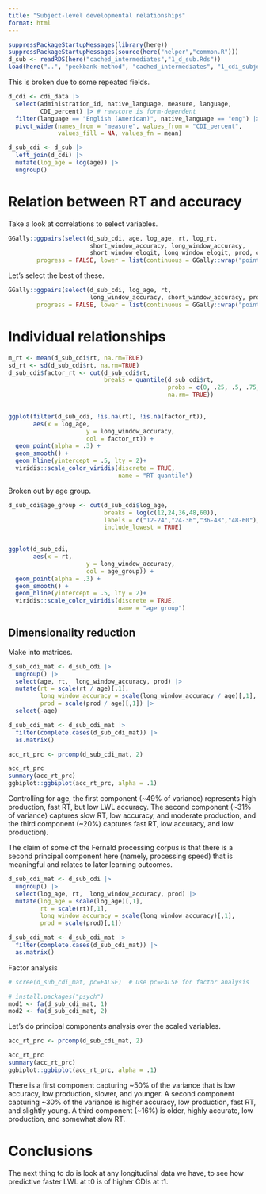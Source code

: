 ```yaml
---
title: "Subject-level developmental relationships"
format: html
---
```


```r
suppressPackageStartupMessages(library(here))
suppressPackageStartupMessages(source(here("helper","common.R")))
d_sub <- readRDS(here("cached_intermediates","1_d_sub.Rds"))
load(here("..", "peekbank-method", "cached_intermediates", "1_cdi_subjects.Rds"))
```


This is broken due to some repeated fields. 

```r
d_cdi <- cdi_data |>
  select(administration_id, native_language, measure, language, 
         CDI_percent) |> # rawscore is form-dependent
  filter(language == "English (American)", native_language == "eng") |>
  pivot_wider(names_from = "measure", values_from = "CDI_percent", 
              values_fill = NA, values_fn = mean)
```


```r
d_sub_cdi <- d_sub |>
  left_join(d_cdi) |>
  mutate(log_age = log(age)) |>
  ungroup()
```


# Relation between RT and accuracy 

Take a look at correlations to select variables. 

```r
GGally::ggpairs(select(d_sub_cdi, age, log_age, rt, log_rt, 
                       short_window_accuracy, long_window_accuracy, 
                       short_window_elogit, long_window_elogit, prod, comp), 
        progress = FALSE, lower = list(continuous = GGally::wrap("points", alpha = 0.03)))

```

Let's select the best of these. 

```r
GGally::ggpairs(select(d_sub_cdi, log_age, rt,  
                       long_window_accuracy, short_window_accuracy, prod, comp), 
        progress = FALSE, lower = list(continuous = GGally::wrap("points", alpha = 0.03)))

```

# Individual relationships

```r
m_rt <- mean(d_sub_cdi$rt, na.rm=TRUE)
sd_rt <- sd(d_sub_cdi$rt, na.rm=TRUE)
d_sub_cdi$factor_rt <- cut(d_sub_cdi$rt, 
                           breaks = quantile(d_sub_cdi$rt, 
                                             probs = c(0, .25, .5, .75, 1), 
                                             na.rm= TRUE))
                           

ggplot(filter(d_sub_cdi, !is.na(rt), !is.na(factor_rt)),
       aes(x = log_age, 
                      y = long_window_accuracy, 
                      col = factor_rt)) +
  geom_point(alpha = .3) +
  geom_smooth() +
  geom_hline(yintercept = .5, lty = 2)+
  viridis::scale_color_viridis(discrete = TRUE, 
                               name = "RT quantile")

```

Broken out by age group.

```r

d_sub_cdi$age_group <- cut(d_sub_cdi$log_age, 
                           breaks = log(c(12,24,36,48,60)), 
                           labels = c("12-24","24-36","36-48","48-60"), 
                           include_lowest = TRUE)
                           

ggplot(d_sub_cdi, 
       aes(x = rt, 
                      y = long_window_accuracy, 
                      col = age_group)) +
  geom_point(alpha = .3) +
  geom_smooth() +
  geom_hline(yintercept = .5, lty = 2)+
  viridis::scale_color_viridis(discrete = TRUE, 
                               name = "age group")
```

<!-- By dataset.  -->

<!-- ```{r} -->
<!-- ggplot(acc_rt, aes(x = log_rt, y = elogit, col = log_age)) + -->
<!--   geom_point(alpha = .3) + -->
<!--   geom_smooth(method = "lm") + -->
<!--   geom_hline(yintercept = .5, lty = 2) + -->
<!--   facet_wrap(~dataset_name) +  -->
<!--   xlab("Mean log RT") +  -->
<!--   ylab("Mean elogit accuracy") -->

<!-- ``` -->

## Dimensionality reduction

Make into matrices.

```r
d_sub_cdi_mat <- d_sub_cdi |>
  ungroup() |>
  select(age, rt,  long_window_accuracy, prod) |>
  mutate(rt = scale(rt / age)[,1],
         long_window_accuracy = scale(long_window_accuracy / age)[,1], 
         prod = scale(prod / age)[,1]) |>
  select(-age)

d_sub_cdi_mat <- d_sub_cdi_mat |>
  filter(complete.cases(d_sub_cdi_mat)) |>
  as.matrix() 

acc_rt_prc <- prcomp(d_sub_cdi_mat, 2)

acc_rt_prc
summary(acc_rt_prc)
ggbiplot::ggbiplot(acc_rt_prc, alpha = .1)
```

Controlling for age, the first component (~49% of variance) represents high production, fast RT, but low LWL accuracy.
The second component (~31% of variance) captures slow RT, low accuracy, and moderate production, and the third component (~20%) captures fast RT, low accuracy, and low production).

The claim of some of the Fernald processing corpus is that there is a second principal component here (namely, processing speed) that is meaningful and relates to later learning outcomes.

```r
d_sub_cdi_mat <- d_sub_cdi |>
  ungroup() |>
  select(log_age, rt,  long_window_accuracy, prod) |>
  mutate(log_age = scale(log_age)[,1], 
         rt = scale(rt)[,1],
         long_window_accuracy = scale(long_window_accuracy)[,1], 
         prod = scale(prod)[,1])

d_sub_cdi_mat <- d_sub_cdi_mat |>
  filter(complete.cases(d_sub_cdi_mat)) |>
  as.matrix() 
```

Factor analysis

```r
# scree(d_sub_cdi_mat, pc=FALSE)  # Use pc=FALSE for factor analysis

# install.packages("psych")
mod1 <- fa(d_sub_cdi_mat, 1)
mod2 <- fa(d_sub_cdi_mat, 2)

```



Let's do principal components analysis over the scaled variables. 

```r

acc_rt_prc <- prcomp(d_sub_cdi_mat, 2)

acc_rt_prc
summary(acc_rt_prc)
ggbiplot::ggbiplot(acc_rt_prc, alpha = .1)
```

There is a first component capturing ~50% of the variance that is low accuracy, low production, slower, and younger.
A second component capturing ~30% of the variance is higher accuracy, low production, fast RT, and slightly young.
A third component (~16%) is older, highly accurate, low production, and somewhat slow RT.

# Conclusions

The next thing to do is look at any longitudinal data we have, to see how predictive faster LWL at t0 is of higher CDIs at t1.

